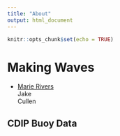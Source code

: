 ```yaml
---
title: "About"
output: html_document
---
```


```r
knitr::opts_chunk$set(echo = TRUE)
```

# Making Waves

- [Marie Rivers](https://github.com/marierivers)  
Jake  
Cullen  

## CDIP Buoy Data